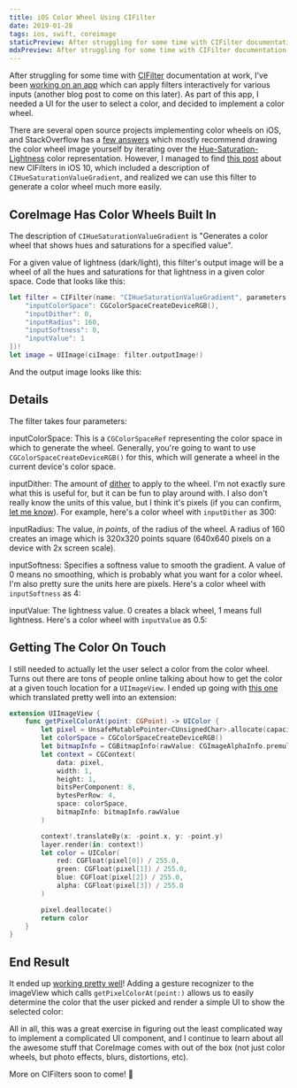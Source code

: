 ```yaml
---
title: iOS Color Wheel Using CIFilter
date: 2019-01-28
tags: ios, swift, coreimage
staticPreview: After struggling for some time with CIFilter documentation at work, I've been working on an app which can apply filters interactively for various inputs...
mdxPreview: After struggling for some time with CIFilter documentation at work, I've been [working on an app](https://twitter.com/noahsark769/status/1080580341973348352) which can apply filters interactively for various inputs...
---
```


After struggling for some time with [CIFilter](https://developer.apple.com/documentation/coreimage/cifilter) documentation at work, I've been [working on an app](https://twitter.com/noahsark769/status/1080580341973348352) which can apply filters interactively for various inputs (another blog post to come on this later). As part of this app, I needed a UI for the user to select a color, and decided to implement a color wheel.

There are several open source projects implementing color wheels on iOS, and StackOverflow has a [few answers](https://stackoverflow.com/questions/5108921/how-to-draw-a-color-wheel-in-objective-c) which mostly recommend drawing the color wheel image yourself by iterating over the [Hue-Saturation-Lightness](https://en.wikipedia.org/wiki/HSL_and_HSV) color representation. However, I managed to find [this post](http://www.chibicode.org/?p=62) about new CIFilters in iOS 10, which included a description of `CIHueSaturationValueGradient`, and realized we can use this filter to generate a color wheel much more easily.

## CoreImage Has Color Wheels Built In
The description of `CIHueSaturationValueGradient` is "Generates a color wheel that shows hues and saturations for a specified value".

For a given value of lightness (dark/light), this filter's output image will be a wheel of all the hues and saturations for that lightness in a given color space. Code that looks like this:

```swift
let filter = CIFilter(name: "CIHueSaturationValueGradient", parameters: [
    "inputColorSpace": CGColorSpaceCreateDeviceRGB(),
    "inputDither": 0,
    "inputRadius": 160,
    "inputSoftness": 0,
    "inputValue": 1
])!
let image = UIImage(ciImage: filter.outputImage!)
```

And the output image looks like this:

<CaptionedImage filename="cifilter-colorwheel-1.png" alt="Color wheel" caption="" />

## Details
The filter takes four parameters:

inputColorSpace: This is a `CGColorSpaceRef` representing the color space in which to generate the wheel. Generally, you're going to want to use `CGColorSpaceCreateDeviceRGB()` for this, which will generate a wheel in the current device's color space.

inputDither: The amount of [dither](https://en.wikipedia.org/wiki/Dither) to apply to the wheel. I'm not exactly sure what this is useful for, but it can be fun to play around with. I also don't really know the units of this value, but I think it's pixels (if you can confirm, [let me know](https://twitter.com/noahsark769)). For example, here's a color wheel with `inputDither` as 300:

<CaptionedImage filename="cifilter-colorwheel-2.png" alt="Color wheel with dither" caption="" />

inputRadius: The value, _in points_, of the radius of the wheel. A radius of 160 creates an image which is 320x320 points square (640x640 pixels on a device with 2x screen scale).

inputSoftness: Specifies a softness value to smooth the gradient. A value of 0 means no smoothing, which is probably what you want for a color wheel. I'm also pretty sure the units here are pixels. Here's a color wheel with `inputSoftness` as 4:

<CaptionedImage filename="cifilter-colorwheel-3.png" alt="Color wheel" caption="" />

inputValue: The lightness value. 0 creates a black wheel, 1 means full lightness. Here's a color wheel with `inputValue` as 0.5:

<CaptionedImage filename="cifilter-colorwheel-4.png" alt="Color wheel" caption="" />

## Getting The Color On Touch
I still needed to actually let the user select a color from the color wheel. Turns out there are tons of people online talking about how to get the color at a given touch location for a `UIImageView`. I ended up going with [this one](https://stackoverflow.com/questions/12770181/how-to-get-the-pixel-color-on-touch) which translated pretty well into an extension:

```swift
extension UIImageView {
    func getPixelColorAt(point: CGPoint) -> UIColor {
        let pixel = UnsafeMutablePointer<CUnsignedChar>.allocate(capacity: 4)
        let colorSpace = CGColorSpaceCreateDeviceRGB()
        let bitmapInfo = CGBitmapInfo(rawValue: CGImageAlphaInfo.premultipliedLast.rawValue)
        let context = CGContext(
            data: pixel,
            width: 1,
            height: 1,
            bitsPerComponent: 8,
            bytesPerRow: 4,
            space: colorSpace,
            bitmapInfo: bitmapInfo.rawValue
        )

        context!.translateBy(x: -point.x, y: -point.y)
        layer.render(in: context!)
        let color = UIColor(
            red: CGFloat(pixel[0]) / 255.0,
            green: CGFloat(pixel[1]) / 255.0,
            blue: CGFloat(pixel[2]) / 255.0,
            alpha: CGFloat(pixel[3]) / 255.0
        )

        pixel.deallocate()
        return color
    }
}
```

## End Result
It ended up [working pretty well](https://twitter.com/noahsark769/status/1087511576871981056)! Adding a gesture recognizer to the imageView which calls `getPixelColorAt(point:)` allows us to easily determine the color that the user picked and render a simple UI to show the selected color:

<CaptionedImage filename="cifilter-colorwheel-5.png" alt="Color wheel" caption="" />

All in all, this was a great exercise in figuring out the least complicated way to implement a complicated UI component, and I continue to learn about all the awesome stuff that CoreImage comes with out of the box (not just color wheels, but photo effects, blurs, distortions, etc).

More on CIFilters soon to come! 👋
